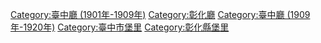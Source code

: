 [[Category:臺中廳_(1901年-1909年)|Category:臺中廳 (1901年-1909年)]]
[[Category:彰化廳|Category:彰化廳]]
[[Category:臺中廳_(1909年-1920年)|Category:臺中廳 (1909年-1920年)]]
[[Category:臺中市堡里|Category:臺中市堡里]]
[[Category:彰化縣堡里|Category:彰化縣堡里]]